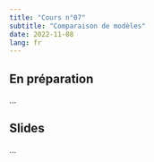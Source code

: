 ```yaml
---
title: "Cours n°07"
subtitle: "Comparaison de modèles"
date: 2022-11-08
lang: fr
---
```


## En préparation

...

## Slides

...
